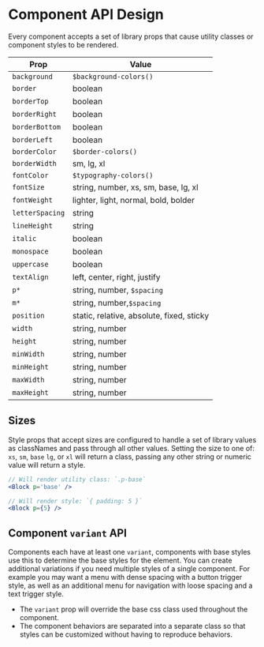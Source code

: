 # Component API Design

Every component accepts a set of library props that cause utility classes or component
styles to be rendered.

| Prop            | Value                                     |
| --------------- | ----------------------------------------- |
| `background`    | `$background-colors()`                    |
| `border`        | boolean                                   |
| `borderTop`     | boolean                                   |
| `borderRight`   | boolean                                   |
| `borderBottom`  | boolean                                   |
| `borderLeft`    | boolean                                   |
| `borderColor`   | `$border-colors()`                        |
| `borderWidth`   | sm, lg, xl                                |
| `fontColor`     | `$typography-colors()`                    |
| `fontSize`      | string, number, xs, sm, base, lg, xl      |
| `fontWeight`    | lighter, light, normal, bold, bolder      |
| `letterSpacing` | string                                    |
| `lineHeight`    | string                                    |
| `italic`        | boolean                                   |
| `monospace`     | boolean                                   |
| `uppercase`     | boolean                                   |
| `textAlign`     | left, center, right, justify              |
| `p*`            | string, number, `$spacing`                |
| `m*`            | string, number,`$spacing`                 |
| `position`      | static, relative, absolute, fixed, sticky |
| `width`         | string, number                            |
| `height`        | string, number                            |
| `minWidth`      | string, number                            |
| `minHeight`     | string, number                            |
| `maxWidth`      | string, number                            |
| `maxHeight`     | string, number                            |

## Sizes

Style props that accept sizes are configured to handle a set of library values as
classNames and pass through all other values. Setting the size to one of: `xs`, `sm`,
`base` `lg`, or `xl` will return a class, passing any other string or numeric value will
return a style.

```jsx
// Will render utility class: `.p-base`
<Block p='base' />

// Will render style: `{ padding: 5 }`
<Block p={5} />
```

## Component `variant` API

Components each have at least one `variant`, components with base styles use this to
determine the base styles for the element. You can create additional variations if you
need multiple styles of a single component. For example you may want a menu with dense
spacing with a button trigger style, as well as an additional menu for navigation with
loose spacing and a text trigger style.

- The `variant` prop will override the base css class used throughout the component.
- The component behaviors are separated into a separate class so that styles can be
  customized without having to reproduce behaviors.
